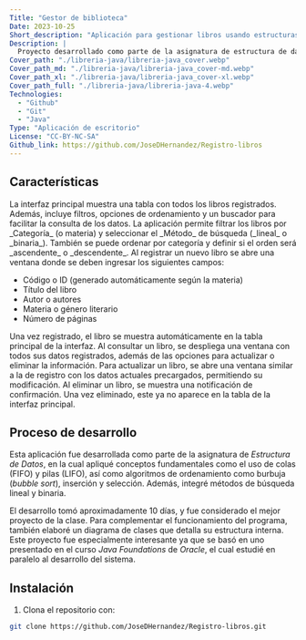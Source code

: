 ```yaml
---
Title: "Gestor de biblioteca"
Date: 2023-10-25
Short_description: "Aplicación para gestionar libros usando estructuras de datos."
Description: |
  Proyecto desarrollado como parte de la asignatura de estructura de datos. La aplicación permite registrar libros, filtrarlos, ordenarlos y realizar búsquedas aplicando estructuras como pilas y colas, además de algoritmos de ordenamiento y búsqueda.
Cover_path: "./libreria-java/libreria-java_cover.webp"
Cover_path_md: "./libreria-java/libreria-java_cover-md.webp"
Cover_path_xl: "./libreria-java/libreria-java_cover-xl.webp"
Cover_path_full: "./libreria-java/libreria-java-4.webp"
Technologies:
  - "Github"
  - "Git"
  - "Java"
Type: "Aplicación de escritorio"
License: "CC-BY-NC-SA"
Github_link: https://github.com/JoseDHernandez/Registro-libros
---
```



<HeroProject
  Title={frontmatter.Title}
  Img={Image5}
  Release={frontmatter.Date}
  Description={frontmatter.Description}
  Technologies={frontmatter.Technologies}
  Github_link={frontmatter.Github_link}
  Demo_link={frontmatter?.Demo_link}
  License={frontmatter.License}
/>

## Características

<FeatureCard title="Interfaz inicial" image={Image1}>
  La interfaz principal muestra una tabla con todos los libros registrados.
  Además, incluye filtros, opciones de ordenamiento y un buscador para facilitar
  la consulta de los datos.
</FeatureCard>

<FeatureCard title="Filtros" image={Image2}>
  La aplicación permite filtrar los libros por _Categoría_ (o materia) y
  seleccionar el _Método_ de búsqueda (_lineal_ o _binaria_). También se puede
  ordenar por categoría y definir si el orden será _ascendente_ o _descendente_.
</FeatureCard>

<FeatureCard title="Registro de libros" image={Image3}>
  Al registrar un nuevo libro se abre una ventana donde se deben ingresar los siguientes campos:

- Código o ID (generado automáticamente según la materia)
- Título del libro
- Autor o autores
- Materia o género literario
- Número de páginas

</FeatureCard>

<FeatureCard title="Libro registrado" image={Image4}>
  Una vez registrado, el libro se muestra automáticamente en la tabla principal
  de la interfaz.
</FeatureCard>

<FeatureCard title="Información de cada libro" image={Image5}>
  Al consultar un libro, se despliega una ventana con todos sus datos
  registrados, además de las opciones para actualizar o eliminar la información.
</FeatureCard>

<FeatureCard title="Actualizar libros" image={Image6}>
  Para actualizar un libro, se abre una ventana similar a la de registro con los
  datos actuales precargados, permitiendo su modificación.
</FeatureCard>

<FeatureCard title="Eliminación de libros" image={Image7}>
  Al eliminar un libro, se muestra una notificación de confirmación. Una vez
  eliminado, este ya no aparece en la tabla de la interfaz principal.
</FeatureCard>

## Proceso de desarrollo

Esta aplicación fue desarrollada como parte de la asignatura de _Estructura de Datos_, en la cual apliqué conceptos fundamentales como el uso de colas (FIFO) y pilas (LIFO), así como algoritmos de ordenamiento como burbuja (_bubble sort_), inserción y selección. Además, integré métodos de búsqueda lineal y binaria.

El desarrollo tomó aproximadamente 10 días, y fue considerado el mejor proyecto de la clase. Para complementar el funcionamiento del programa, también elaboré un diagrama de clases que detalla su estructura interna. Este proyecto fue especialmente interesante ya que se basó en uno presentado en el curso _Java Foundations_ de _Oracle_, el cual estudié en paralelo al desarrollo del sistema.

## Instalación

1. Clona el repositorio con:

```bash
git clone https://github.com/JoseDHernandez/Registro-libros.git
```

